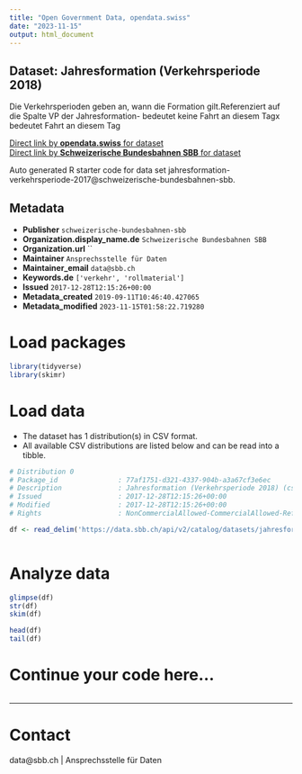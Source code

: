 ```yaml
---
title: "Open Government Data, opendata.swiss"
date: "2023-11-15"
output: html_document
---
```


## Dataset: Jahresformation (Verkehrsperiode 2018)

Die Verkehrsperioden geben an, wann die Formation gilt.Referenziert auf die Spalte VP der Jahresformation- bedeutet keine Fahrt an diesem Tagx bedeutet Fahrt an diesem Tag

[Direct link by **opendata.swiss** for dataset](https://opendata.swiss/de/dataset/jahresformation-verkehrsperiode-20181)<br>
[Direct link by **Schweizerische Bundesbahnen SBB** for dataset](https://data.sbb.ch/explore/dataset/jahresformation-verkehrsperiode-2017/)

Auto generated R starter code for data set jahresformation-verkehrsperiode-2017@schweizerische-bundesbahnen-sbb.

## Metadata

- **Publisher** `schweizerische-bundesbahnen-sbb`
- **Organization.display_name.de** `Schweizerische Bundesbahnen SBB`
- **Organization.url** ``
- **Maintainer** `Ansprechsstelle für Daten`
- **Maintainer_email** `data@sbb.ch`
- **Keywords.de** `['verkehr', 'rollmaterial']`
- **Issued** `2017-12-28T12:15:26+00:00`
- **Metadata_created** `2019-09-11T10:46:40.427065`
- **Metadata_modified** `2023-11-15T01:58:22.719280`


# Load packages

```r

library(tidyverse)
library(skimr)

```

# Load data

-   The dataset has 1 distribution(s) in CSV format.
-   All available CSV distributions are listed below and can be read into a tibble.

```r

# Distribution 0
# Package_id               : 77af1751-d321-4337-904b-a3a67cf3e6ec
# Description              : Jahresformation (Verkehrsperiode 2018) (csv)
# Issued                   : 2017-12-28T12:15:26+00:00
# Modified                 : 2017-12-28T12:15:26+00:00
# Rights                   : NonCommercialAllowed-CommercialAllowed-ReferenceRequired

df <- read_delim('https://data.sbb.ch/api/v2/catalog/datasets/jahresformation-verkehrsperiode-2017/exports/csv')



```

# Analyze data

```r

glimpse(df)
str(df)
skim(df)

head(df)
tail(df)

```

# Continue your code here...

```r

```

------------------------------------------------------------------------

# Contact

data@sbb.ch | Ansprechsstelle für Daten
